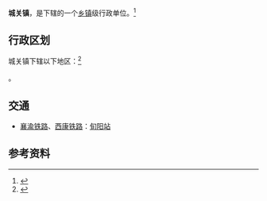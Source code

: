 {{中国乡级行政区|61/09/28/100/000}}

'''城关镇'''，是{{PRC admin/fullname|61/09/28/100/000|3}}下辖的一个[[乡镇|乡镇]]级行政单位。<ref>{{PRC admin/ref sgc|{{PRC admin/parent|61/09/28/100/000}}}}</ref>

== 行政区划 ==

城关镇下辖以下地区：<ref>{{PRC admin/ref sgc|61/09/28/100/000}}</ref>

{{PRC admin/children|61/09/28/100/000}}。

== 交通 ==
* {{rint|cn|rail}}[[襄渝铁路|襄渝铁路]]、[[西康铁路|西康铁路]]：[[旬阳站|旬阳站]]

== 参考资料 ==

{{reflist}}

{{PRC admin/navcat|61/09/28/100/000}}